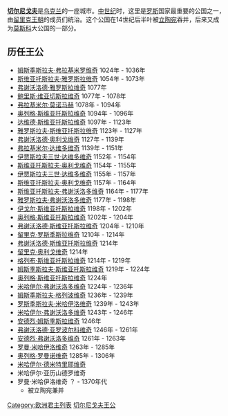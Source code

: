 '''[[切尔尼戈夫|切尔尼戈夫]]'''是[[乌克兰|乌克兰]]的一座城市。[[中世纪|中世纪]]时，这里是[[罗斯|罗斯]]国家最重要的公国之一，由[[留里克王朝|留里克王朝]]的成员们统治。这个公国在14世纪后半叶被[[立陶宛|立陶宛]]吞并，后来又成为[[莫斯科|莫斯科]]大公国的一部分。

== 历任王公 ==

* [[姆斯季斯拉夫·弗拉基米罗维奇_(切尔尼戈夫)|姆斯季斯拉夫·弗拉基米罗维奇]] 1024年 - 1036年
* [[斯维亚托斯拉夫二世·雅罗斯拉维奇|斯维亚托斯拉夫·雅罗斯拉维奇]] 1054年 - 1073年
* [[弗谢沃洛德·雅罗斯拉维奇|弗谢沃洛德·雅罗斯拉维奇]] 1077年 
* [[鲍里斯·维亚切斯拉维奇|鲍里斯·维亚切斯拉维奇]] 1077年 - 1078年
* [[弗拉基米尔·莫诺马赫|弗拉基米尔·莫诺马赫]] 1078年 - 1094年
* [[奥列格·斯维亚托斯拉维奇_(特穆塔拉干)|奥列格·斯维亚托斯拉维奇]] 1094年 - 1096年
* [[达维德·斯维亚托斯拉维奇|达维德·斯维亚托斯拉维奇]] 1097年 - 1123年
* [[雅罗斯拉夫·斯维亚托斯拉维奇|雅罗斯拉夫·斯维亚托斯拉维奇]] 1123年 - 1127年 
* [[弗谢沃洛德二世·奥利戈维奇|弗谢沃洛德·奥利戈维奇]] 1127年 - 1139年
* [[弗拉基米尔·达维多维奇|弗拉基米尔·达维多维奇]] 1139年 - 1151年 
* [[伊贾斯拉夫三世·达维多维奇|伊贾斯拉夫三世·达维多维奇]] 1152年 - 1154年 
* [[斯维亚托斯拉夫·奥利戈维奇|斯维亚托斯拉夫·奥利戈维奇]] 1154年 - 1155年
* [[伊贾斯拉夫三世·达维多维奇|伊贾斯拉夫三世·达维多维奇]] 1155年 - 1157年 
* [[斯维亚托斯拉夫·奥利戈维奇|斯维亚托斯拉夫·奥利戈维奇]] 1157年 - 1164年 
* [[斯维亚托斯拉夫·弗谢沃洛多维奇_(切尔尼戈夫)|斯维亚托斯拉夫·弗谢沃洛多维奇]] 1164年 - 1177年 
* [[雅罗斯拉夫·弗谢沃洛多维奇_(切尔尼戈夫)|雅罗斯拉夫·弗谢沃洛多维奇]] 1177年 - 1198年
* [[伊戈尔·斯维亚托斯拉维奇|伊戈尔·斯维亚托斯拉维奇]] 1198年 - 1202年
* [[奥列格·斯维亚托斯拉维奇_(切尔尼戈夫)|奥列格·斯维亚托斯拉维奇]] 1202年 - 1204年 
* [[弗谢沃洛德·斯维亚托斯拉维奇_(切尔尼戈夫)|弗谢沃洛德·斯维亚托斯拉维奇]] 1204年 - 1210年
* [[留里克·罗斯季斯拉维奇|留里克·罗斯季斯拉维奇]] 1210年 - 1214年 
* [[弗谢沃洛德·斯维亚托斯拉维奇_(切尔尼戈夫)|弗谢沃洛德·斯维亚托斯拉维奇]] 1214年 
* [[留里克·奥利戈维奇|留里克·奥利戈维奇]] 1214年 
* [[格列布·斯维亚托斯拉维奇|格列布·斯维亚托斯拉维奇]] 1214年 - 1219年 
* [[姆斯季斯拉夫·斯维亚托斯拉维奇|姆斯季斯拉夫·斯维亚托斯拉维奇]] 1219年 - 1224年 
* [[奥列格_(库尔斯克)|奥列格·斯维亚托斯拉维奇]] 1224年 
* [[米哈伊尔·弗谢沃洛多维奇|米哈伊尔·弗谢沃洛多维奇]] 1224年 - 1236年 
* [[姆斯季斯拉夫·格列波维奇|姆斯季斯拉夫·格列波维奇]] 1236年 - 1239年 
* [[罗斯季斯拉夫·米哈伊洛维奇|罗斯季斯拉夫·米哈伊洛维奇]] 1239年 - 1243年 
* [[米哈伊尔·弗谢沃洛多维奇|米哈伊尔·弗谢沃洛多维奇]] 1243年 - 1246年
* [[安德烈·姆斯季斯拉维奇|安德烈·姆斯季斯拉维奇]] 1246年
* [[弗谢沃洛德·亚罗波尔科维奇|弗谢沃洛德·亚罗波尔科维奇]] 1246年 - 1261年 
* [[安德烈·弗谢沃洛多维奇|安德烈·弗谢沃洛多维奇]] 1261年 - 1263年 
* [[罗曼·米哈伊洛维奇|罗曼·米哈伊洛维奇]] 1263年 - 1285年 
* [[奥列格·罗曼诺维奇|奥列格·罗曼诺维奇]] 1285年 - 1306年 
* [[米哈伊尔·德米特里耶维奇|米哈伊尔·德米特里耶维奇]] 
* 米哈伊尔·亚历山德罗维奇 
* 罗曼·米哈伊洛维奇 ？ - 1370年代
** 被立陶宛兼并

[[Category:欧洲君主列表|Category:欧洲君主列表]]
[[Category:切尔尼戈夫王公|]]
